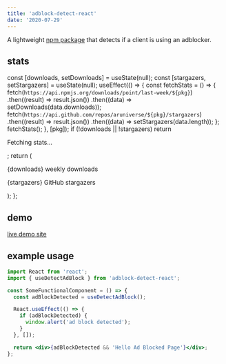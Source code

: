 ```yaml
---
title: 'adblock-detect-react'
date: '2020-07-29'
---
```


A lightweight <a href="https://www.npmjs.com/package/adblock-detect-react" target="_blank">npm package</a> that detects if a client is using an adblocker.

## stats

  const [downloads, setDownloads] = useState(null);
  const [stargazers, setStargazers] = useState(null);
  useEffect(() => {
    const fetchStats = () => {
      fetch(`https://api.npmjs.org/downloads/point/last-week/${pkg}`)
        .then((result) => result.json())
        .then((data) => setDownloads(data.downloads));
      fetch(`https://api.github.com/repos/aruniverse/${pkg}/stargazers`)
        .then((result) => result.json())
        .then((data) => setStargazers(data.length));
    };
    fetchStats();
  }, [pkg]);
  if (!downloads || !stargazers) return <p>Fetching stats...</p>;
  return (
    <div>
      <p>{downloads} weekly downloads</p>
      <p>{stargazers} GitHub stargazers</p>
    </div>
  );
};

<Stats pkg="adblock-detect-react" />

## demo

<a href="https://adblock-detect-react-test.netlify.app/" target="_blank">live demo site</a>

## example usage

```jsx
import React from 'react';
import { useDetectAdBlock } from 'adblock-detect-react';

const SomeFunctionalComponent = () => {
  const adBlockDetected = useDetectAdBlock();

  React.useEffect(() => {
    if (adBlockDetected) {
      window.alert('ad block detected');
    }
  }, []);

  return <div>{adBlockDetected && 'Hello Ad Blocked Page'}</div>;
};
```

